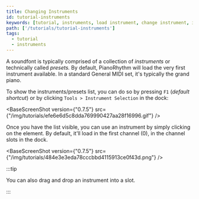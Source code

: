```yaml
---
title: Changing Instruments
id: tutorial-instruments
keywords: [tutorial, instruments, load instrument, change instrument, instruments list]
path: ['/tutorials/tutorial-instruments']
tags:
  - tutorial
  - instruments
---
```



A soundfont is typically comprised of a collection of _instruments_ or technically called _presets._
By default, PianoRhythm will load the very first instrument available.
In a standard General MIDI set, it's typically the grand piano.

To show the instruments/presets list, you can do so by pressing `F1` (_default shortcut_) or
by clicking `Tools > Instrument Selection` in the dock:

<BaseScreenShot version={"0.7.5"} src={"/img/tutorials/efe6e6d5c8dda769990427aa28f16996.gif"} />

Once you have the list visible, you can use an instrument by simply clicking on the element.
By default, it'll load in the first channel (0), in the channel slots in the dock.

<BaseScreenShot version={"0.7.5"} src={"/img/tutorials/484e3e3eda78cccbbd4115913ce0f43d.png"} />

:::tip

You can also drag and drop an instrument into a slot.

:::
